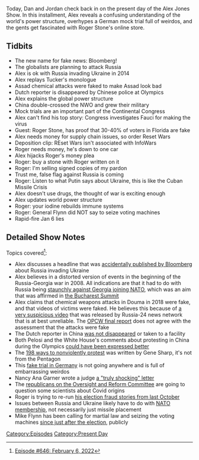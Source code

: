 {{DEFAULTSORT:
    #_EPISODE_0646:February 6, 2022
}}{{Episode
    | title           = February 6, 2022
    | caption         = Listen to this episode on [https://knowledgefight.libsyn.com/646-february-6-2022 Libsyn] [https://open.spotify.com/episode/0j72LgVHWjNUwtlGgNrLhD Spotify], Read the [[Transcript/646: February 6, 2022|Unofficial Transcript]], View discussion on [https://reddit.com/so6vdz Reddit]
    | episodeNumber   = 646
    | length          = 01:43:17
    | airDate         = February 9, 2022
    | coverageDate    = February 6, 2022
    | episodeType     = [[:Category:Present Day|Present Day]]
    | appearance      = [[Tucker Carlson]], [[Anthony Fauci]], [[Roger Stone]], [[General Michael Flynn]]
    | previousEpisode = [[645: November 4, 2014]]
    | nextEpisode     = [[647: February 8, 2022]]
}}

{{Stub}}

Today, Dan and Jordan check back in on the present day of the Alex Jones Show.  In this installment, Alex reveals a confusing understanding of the world's power structure, overhypes a German mock trial full of weirdos, and the gents get fascinated with Roger Stone's online store.

==Tidbits==

*The new name for fake news: Bloomberg!
*The globalists are planning to attack Russia
*Alex is ok with Russia invading Ukraine in 2014
*Alex replays Tucker's monologue
*Assad chemical attacks were faked to make Assad look bad
*Dutch reporter is disappeared by Chinese police at Olympics
*Alex explains the global power structure
*China double-crossed the NWO and grew their military
*Mock trials are an important part of the Continental Congress
*Alex can't find his top story: Congress investigates Fauci for making the virus
*Guest: Roger Stone, has proof that 30-40% of voters in Florida are fake
*Alex needs money for supply chain issues, so order Reset Wars
*Deposition clip: REset Wars isn't associated with InfoWars
*Roger needs money, he's down to one car
*Alex hijacks Roger's money plea
*Roger: buy a stone with Roger written on it
*Roger: I'm selling signed copies of my pardon
*Trust me, false flag against Russia is coming
*Roger: Listen to what Putin says about Ukraine, this is like the Cuban Missile Crisis
*Alex doesn't use drugs, the thought of war is exciting enough
*Alex updates world power structure
*Roger: your iodine rebuilds immune systems
*Roger: General Flynn did NOT say to seize voting machines
*Rapid-fire Jan 6 lies

==Detailed Show Notes==

Topics covered<ref>[https://knowledgefight.com/research/2022/2/9/episode-646-february-6-2022 Episode #646: February 6, 2022]</ref>:

*Alex discusses a headline that was [https://nypost.com/2022/02/04/bloomberg-accidentally-reports-that-russia-invaded-ukraine/ accidentally published by Bloomberg] about Russia invading Ukraine
*Alex believes in a distorted version of events in the beginning of the Russia-Georgia war in 2008. All indications are that it had to do with Russia being [https://knowledge-fight.squarespace.com/config/pages/58cef54b8419c2ea932d683e staunchly against Georgia joining NATO], which was an aim that was affirmed in [https://www.nato.int/cps/en/natolive/official_texts_8443.htm the Bucharest Summit]
*Alex claims that chemical weapons attacks in Douma in 2018 were fake, and that videos of victims were faked. He believes this because of [https://theintercept.com/2018/04/26/russia-brings-syrians-hague-make-underwhelming-case-chemical-attack-fake/ a very suspicious video] that was released by Russia-24 news network that is at best unreliable. The [https://www.opcw.org/sites/default/files/documents/2019/03/s-1731-2019%28e%29.pdf OPCW final report] does not agree with the assessment that the attacks were fake
*The Dutch reporter in China [https://sports.yahoo.com/dutch-tv-reporter-who-was-dragged-away-during-live-olympic-segment-212647442.html was not disappeared] or taken to a facility
*Both Pelosi and the White House's comments about protesting in China during the Olympics [https://www.independent.co.uk/news/world/americas/us-politics/white-house-china-olympics-protesting-b2009657.html could have been expressed better]
*The [https://www.brandeis.edu/peace-conflict/pdfs/198-methods-non-violent-action.pdf 198 ways to nonviolently protest] was written by Gene Sharp, it's not from the Pentagon
*This [https://ratical.org/PandemicParallaxView/GrandJury-CourtOfPublicOpinion.html fake trial in Germany] is not going anywhere and is full of embarrassing weirdos
*Nancy Ana Garner wrote a judge [https://www.kob.com/albuquerque-news/backstreet-grills-attorney-reportedly-crosses-line-judge-threatens-sanctions/6242477/ a "truly shocking" letter]
*The [https://www.foxnews.com/politics/top-oversight-republicans-7-scientists-testify-covid-origins-wuhan-lab-leak republicans on the Oversight and Reform Committee] are going to question some scientists about Covid origins
*Roger is trying to re-run [https://www.politifact.com/factchecks/2021/nov/03/roger-stone/why-roger-stones-claim-about-phantom-voters-florid/ his election fraud stories from last October]
*Issues between Russia and Ukraine likely have to do with [https://www.nato.int/cps/en/natohq/topics_37750.htm NATO membership], not necessarily just missile placement
*Mike Flynn has been calling for martial law and seizing the voting machines [https://www.newsweek.com/donald-trump-should-declare-martial-law-michael-flynn-retweeted-his-now-banned-account-1654226 since just after the election], publicly

[[Category:Episodes]]
[[Category:Present Day]]
